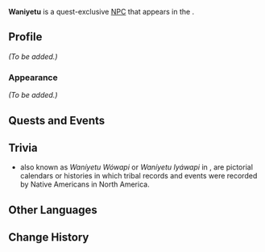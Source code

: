 {{Meta
<!-- Remove this template after adding the missing info -->
|missing_NPC_profile  = yes
<!--
|missing_NPC_idle     = yes
|missing_NPC_dialogue = yes
-->
}}
{{Character Infobox
|type             = Quest NPC
|image            = NPC Waniyetu.png
|realname         = <!-- Optional, if different from in-game name -->
|deceased         = <!-- Past (for deceased prior to events of the game) or free response -->
|region           = Natlan
|location         = Natlan
|affiliation      = Children of Echoes
|title            = 

|ancestry         = <!-- Clan/family -->
|father           = 
|mother           = 
|spouse           = 
|sibling          = 
|child            = 
|relative         = 

|voiceEN          = 
|voiceCN          = 
|voiceJP          = 
|voiceKR          = 
}}
'''Waniyetu''' is a quest-exclusive [[NPC]] that appears in the {{Quest|When All Becomes a Monument}}.
<!--
==Location==
{{subst:#tag:gallery|
NPC Location {{subst:#titleparts:{{subst:PAGENAME}}}}.png{{subst:!}}{{subst:#titleparts:{{subst:PAGENAME}}}}'s location
NPC Location {{subst:#titleparts:{{subst:PAGENAME}}}} Context.png{{subst:!}}Additional context
}}
-->
==Profile==
<!--Detailed story/lore information goes here.-->
''(To be added.)''

===Appearance===
<!--Keep appearance section short and concise. Limit to 2 paragraphs with 3-4 sentences each.-->
''(To be added.)''

==Quests and Events==
{{Quests and Events}}
<!--
==Idle Quotes==
{{Dialogue Start}}
:{{DIcon|Idle}} {{Tx}}
::{{A|VO {{subst:#titleparts:{{subst:PAGENAME}}}} 01.ogg}} "{{Tx}}"
{{Dialogue End}}

==Dialogue==
{{Dialogue Start}}
:'''{{subst:#titleparts:{{subst:PAGENAME}}}}:''' 
:{{DIcon}}
{{Dialogue End}}

==Event Dialogue==
===Event Name===
{{Dialogue Start}}
:'''{{subst:#titleparts:{{subst:PAGENAME}}}}:'''
{{Dialogue End}}
-->

==Trivia==
*{{w|Winter counts}} also known as ''Waníyetu Wówapi'' or ''Waníyetu Iyáwapi'' in {{w|Lakota language|Lakota}}, are pictorial calendars or histories in which tribal records and events were recorded by Native Americans in North America.
==Other Languages==
{{Other Languages|default_hidden=1
|en      = Waniyetu
|zhs     = 瓦内杜
|zhs_rm  = Wǎnèidù
|zht     = 瓦內杜
|zht_rm  = Wǎnèidù
|ja      = ワニイェトゥ
|ja_rm   = Waniyetu
|ko      = 와니예투
|es      = Waniyetu
|fr      = Waniyetu
|ru      = Ваниету
|th      = Waniyetu
|vi      = Waniyetu
|de      = Waniyetu
|id      = Waniyetu
|pt      = Waniyetu
|tr      = Waniyetu
|it      = Waniyetu
}}

==Change History==
{{Change History|5.3}}
<!--
==References==
{{Reflist}}
-->